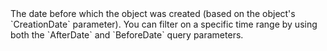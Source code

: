   
<ParamField query="BeforeDate" type="Unix timestamp" >     
The date before which the object was created (based on the object's `CreationDate` parameter). You can filter on a specific time range by using both the `AfterDate` and `BeforeDate` query parameters.  
</ParamField>